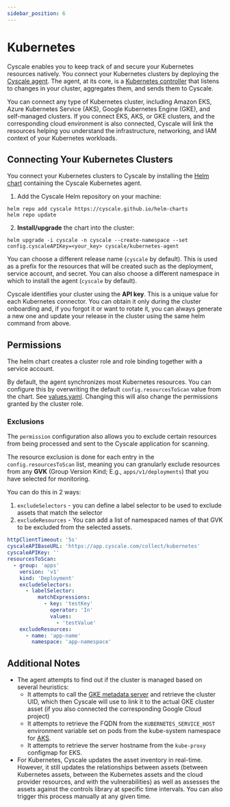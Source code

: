 ```yaml
---
sidebar_position: 6
---
```


# Kubernetes

Cyscale enables you to keep track of and secure your Kubernetes resources natively. You connect your Kubernetes clusters by deploying the [Cyscale agent](https://hub.docker.com/repository/docker/cyscaledev/kubernetes-agent/general). The agent, at its core, is a [Kubernetes controller](https://kubernetes.io/docs/concepts/architecture/controller/) that listens to changes in your cluster, aggregates them, and sends them to Cyscale.

You can connect any type of Kubernetes cluster, including Amazon EKS, Azure Kubernetes Service (AKS), Google Kubernetes Engine (GKE), and self-managed clusters. If you connect EKS, AKS, or GKE clusters, and the corresponding cloud environment is also connected, Cyscale will link the resources helping you understand the infrastructure, networking, and IAM context of your Kubernetes workloads.

## Connecting Your Kubernetes Clusters

You connect your Kubernetes clusters to Cyscale by installing the [Helm chart](https://github.com/cyscale/helm-charts/tree/3b902c37334cbf05e4a4a82e10f17b77c661d2d6/charts/kubernetes-agent) containing the Cyscale Kubernetes agent.

1. Add the Cyscale Helm repository on your machine:

```shell
helm repo add cyscale https://cyscale.github.io/helm-charts
helm repo update
```

2. **Install/upgrade** the chart into the cluster:

```shell
helm upgrade -i cyscale -n cyscale --create-namespace --set config.cyscaleAPIKey=<your_key> cyscale/kubernetes-agent
```

You can choose a different release name (`cyscale` by default). This is used as a prefix for the resources that will be created such as the deployment, service account, and secret. You can also choose a different namespace in which to install the agent (`cyscale` by default).

Cyscale identifies your cluster using the **API key**. This is a unique value for each Kubernetes connector. You can obtain it only during the cluster onboarding and, if you forgot it or want to rotate it, you can always generate a new one and update your release in the cluster using the same helm command from above.

## Permissions

The helm chart creates a cluster role and role binding together with a service account.

By default, the agent synchronizes most Kubernetes resources. You can configure this by overwriting the default `config.resourcesToScan` value from the chart. See [values.yaml](https://github.com/cyscale/helm-charts/blob/main/charts/kubernetes-agent/values.yaml#L11). Changing this will also change the permissions granted by the cluster role.

### Exclusions

The `permission` configuration also allows you to exclude certain resources from being processed and sent to the Cyscale application for scanning.

The resource exclusion is done for each entry in the `config.resourcesToScan` list, meaning you can granularly exclude resources from any **GVK** (Group Version Kind; E.g., `apps/v1/deployments`) that you have selected for monitoring.

You can do this in 2 ways:

1. `excludeSelectors` - you can define a label selector to be used to exclude assets that match the selector
2. `excludeResources` - You can add a list of namespaced names of that GVK to be excluded from the selected assets.

```yaml
httpClientTimeout: '5s'
cyscaleAPIBaseURL: 'https://app.cyscale.com/collect/kubernetes'
cyscaleAPIKey: ''
resourcesToScan:
  - group: 'apps'
    version: 'v1'
    kind: 'Deployment'
    excludeSelectors:
      - labelSelector:
          matchExpressions:
            - key: 'testKey'
              operator: 'In'
              values:
                - 'testValue'
    excludeResources:
      - name: 'app-name'
        namespace: 'app-namespace'
```

## Additional Notes

- The agent attempts to find out if the cluster is managed based on several heuristics:
  - It attempts to call the [GKE metadata server](https://cloud.google.com/kubernetes-engine/docs/concepts/workload-identity#metadata_server) and retrieve the cluster UID, which then Cyscale will use to link it to the actual GKE cluster asset (if you also connected the corresponding Google Cloud project)
  - It attempts to retrieve the FQDN from the `KUBERNETES_SERVICE_HOST` environment variable set on pods from the kube-system namespace for [AKS](https://learn.microsoft.com/en-us/azure/aks/outbound-rules-control-egress#required-outbound-network-rules-and-fqdns-for-aks-clusters).
  - It attempts to retrieve the server hostname from the `kube-proxy` configmap for EKS.
- For Kubernetes, Cyscale updates the asset inventory in real-time. However, it still updates the relationships between assets (between Kubernetes assets, between the Kubernetes assets and the cloud provider resources, and with the vulnerabilities) as well as assesses the assets against the controls library at specific time intervals. You can also trigger this process manually at any given time.